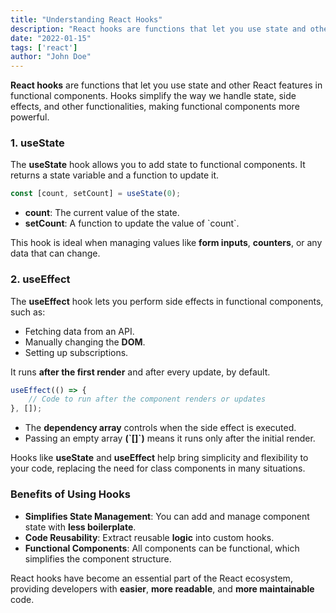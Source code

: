 ```yaml
---
title: "Understanding React Hooks"
description: "React hooks are functions that let you use state and other React features in functional components. Learn about the useState and useEffect hooks and how they simplify state management and side effects in React applications."
date: "2022-01-15"
tags: ['react']
author: "John Doe"
---
```


**React hooks** are functions that let you use state and other React features in functional components. Hooks simplify the way we handle state, side effects, and other functionalities, making functional components more powerful.
        
### **1. useState**
The **useState** hook allows you to add state to functional components. It returns a state variable and a function to update it.
```jsx
const [count, setCount] = useState(0);
```
- **count**: The current value of the state.
- **setCount**: A function to update the value of \`count\`.

This hook is ideal when managing values like **form inputs**, **counters**, or any data that can change.

### **2. useEffect**
The **useEffect** hook lets you perform side effects in functional components, such as:
- Fetching data from an API.
- Manually changing the **DOM**.
- Setting up subscriptions.

It runs **after the first render** and after every update, by default.
```jsx
useEffect(() => {
    // Code to run after the component renders or updates
}, []);
```
- The **dependency array** controls when the side effect is executed.
- Passing an empty array **(\`[]\`)** means it runs only after the initial render.

Hooks like **useState** and **useEffect** help bring simplicity and flexibility to your code, replacing the need for class components in many situations.

### **Benefits of Using Hooks**
- **Simplifies State Management**: You can add and manage component state with **less boilerplate**.
- **Code Reusability**: Extract reusable **logic** into custom hooks.
- **Functional Components**: All components can be functional, which simplifies the component structure.

React hooks have become an essential part of the React ecosystem, providing developers with **easier**, **more readable**, and **more maintainable** code.